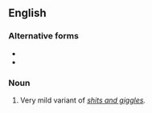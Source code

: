 ==English==

===Alternative forms===
* {{l|en|kicks-and-giggles}}
* {{l|en|shits-and-giggles}}

===Noun===
{{en-noun|head=[[grin]]s-[[and]]-[[giggle]]s|-}}

# {{label|en|rare}} Very mild variant of ''[[shits and giggles]].''